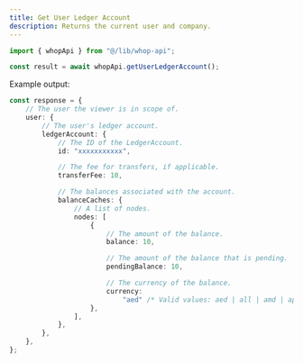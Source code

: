 ```yaml
---
title: Get User Ledger Account
description: Returns the current user and company.
---
```


```typescript
import { whopApi } from "@/lib/whop-api";

const result = await whopApi.getUserLedgerAccount();

```

Example output:

```typescript
const response = {
	// The user the viewer is in scope of.
	user: {
		// The user's ledger account.
		ledgerAccount: {
			// The ID of the LedgerAccount.
			id: "xxxxxxxxxxx",

			// The fee for transfers, if applicable.
			transferFee: 10,

			// The balances associated with the account.
			balanceCaches: {
				// A list of nodes.
				nodes: [
					{
						// The amount of the balance.
						balance: 10,

						// The amount of the balance that is pending.
						pendingBalance: 10,

						// The currency of the balance.
						currency:
							"aed" /* Valid values: aed | all | amd | ape | ars | aud | bam | bgn | bhd | bob | brl | bsd | cad | chf | clp | cop | crc | czk | dkk | dop | dzd | egp | etb | eth | eur | gbp | ghs | gmd | gtq | gyd | hkd | huf | idr | ils | inr | jmd | jod | jpy | kes | khr | krw | kwd | lkr | mad | mdl | mga | mkd | mnt | mop | mur | mxn | myr | nad | ngn | nok | nzd | omr | pen | php | pkr | pln | pyg | qar | ron | rsd | rub | rwf | sar | sek | sgd | thb | tnd | try | ttd | twd | tzs | usd | uyu | uzs | vnd | xcd | xof | zar */,
					},
				],
			},
		},
	},
};

```

